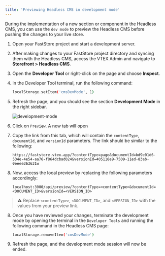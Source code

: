 ```yaml
---
title: 'Previewing Headless CMS in development mode'
---
```


During the implementation of a new section or component in the Headless CMS, you can use the `dev mode` to preview the Headless CMS before pushing the changes to your live store.

1. Open your FastStore project and start a development server.
2. After making changes to your FastStore project directory and syncing them with the Headless CMS, access the VTEX Admin and navigate to **Storefront > Headless CMS**.
3. Open the **Developer Tool** or right-click on the page and choose **Inspect**.
4. In the Developer Tool terminal, run the following command:

   ```bash 
   localStorage.setItem('cmsDevMode', 1)
   ```

5. Refresh the page, and you should see the section **Development Mode** in the right sidebar.

   ![development-mode](https://vtexhelp.vtexassets.com/assets/docs/src/development-mode___5cd79e364aea0785e98ce6bb379f2acc.png)

6. Click on `Preview`. A new tab will open
7. Copy the link from this tab, which will contain the `contentType`, `documentId`, and `versionId` parameters. The link should be similar to the following:

   ```
   https://faststore.vtex.app/?contentType=page&documentId=bd9e01d6-534e-4e54-aa76-f864dcbad024&versionId=405118e9-7509-11ed-83ab-0eeee363631w
   ```

7. Now, access the local preview  by replacing the following parameters accordingly:

   ```
   localhost:3000/api/preview/?contentType=<contentType>&documentId=<DOCUMENT_ID>&versionId=<VERSION_ID>
   ```

> ⚠️ Replace `<contentType>`, `<DOCUMENT_ID>`, and `<VERSION_ID>` with the values from your preview link.

8. Once you have reviewed your changes, terminate the development mode by opening the terminal in the `Developer Tools` and running  the following command in the Headless CMS page:

   ```bash 
   localStorage.removeItem('cmsDevMode')
   ```

9. Refresh the page, and the development mode session will now be ended.
